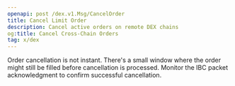 ```yaml
---
openapi: post /dex.v1.Msg/CancelOrder
title: Cancel Limit Order
description: Cancel active orders on remote DEX chains
og:title: Cancel Cross-Chain Orders
tag: x/dex
---
```


<Warning>
  Order cancellation is not instant. There's a small window where the order
  might still be filled before cancellation is processed.
</Warning>

<Tip>
  Monitor the IBC packet acknowledgment to confirm successful cancellation.
</Tip>
